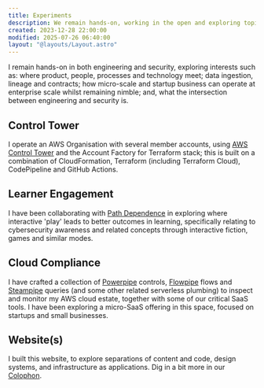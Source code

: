```yaml
---
title: Experiments
description: We remain hands-on, working in the open and exploring topics and technologies of interest
created: 2023-12-28 22:00:00
modified: 2025-07-26 06:40:00
layout: "@layouts/Layout.astro"
---
```


I remain hands-on in both engineering and security, exploring interests such as: where product, people, processes and technology meet; data ingestion, lineage and contracts; how micro-scale and startup business can operate at enterprise scale whilst remaining nimble; and, what the intersection between engineering and security is.

## Control Tower

I operate an AWS Organisation with several member accounts, using [AWS Control Tower](https://aws.amazon.com/controltower/) and the Account Factory for Terraform stack; this is built on a combination of CloudFormation, Terraform (including Terraform Cloud), CodePipeline and GitHub Actions.

## Learner Engagement

I have been collaborating with <span className="h-card">[Path Dependence](https://www.pathdependence.co.uk/)</span> in exploring where interactive 'play' leads to better outcomes in learning, specifically relating to cybersecurity awareness and related concepts through interactive fiction, games and similar modes.

## Cloud Compliance

I have crafted a collection of [Powerpipe](https://powerpipe.io) controls, [Flowpipe](https://flowpipe.io/) flows and [Steampipe](https://steampipe.io/) queries (and some other related serverless plumbing) to inspect and monitor my AWS cloud estate, together with some of our critical SaaS tools. I have been exploring a micro-SaaS offering in this space, focused on startups and small businesses.

## Website(s)

I built this website, to explore separations of content and code, design systems, and infrastructure as applications. Dig in a bit more in our <a class="link" href="/colophon">Colophon</a>.
